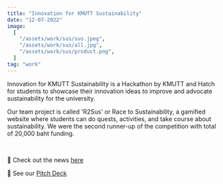 ```yaml
---
title: "Innovation for KMUTT Sustainability"
date: "12-07-2022"
image:
  [
    "/assets/work/sus/sus.jpeg",
    "/assets/work/sus/all.jpg",
    "/assets/work/sus/product.png",
  ]
tag: "work"
---
```


Innovation for KMUTT Sustainability is a Hackathon by KMUTT and Hatch for students to showcase their innovation ideas to improve and advocate sustainability for the university.

Our team project is called 'R2Sus' or Race to Sustainability, a gamified website where students can do quests, activities, and take course about sustainability. We were the second runner-up of the competition with total of 20,000 baht funding.

&nbsp;

📌 Check out the news [here](https://www.kmutt.ac.th/news/sdgs-transformation-contest-final/)

📌 See our [Pitch Deck](https://www.canva.com/design/DAFFtDpU3BM/c2ZldBtZUrSwB_VR-Ss6gw/view?utm_content=DAFFtDpU3BM&utm_campaign=designshare&utm_medium=link&utm_source=publishsharelink)
